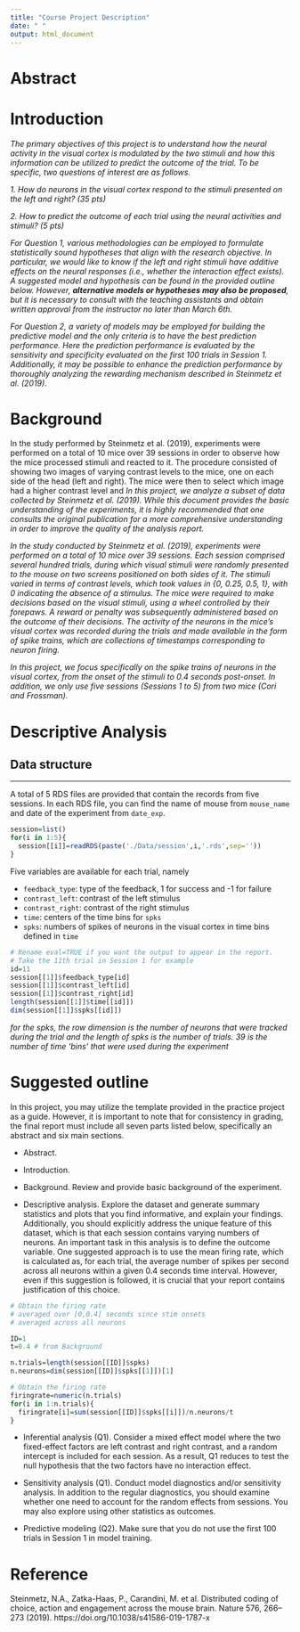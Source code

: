 ```yaml
---
title: "Course Project Description"
date: " "
output: html_document
---
```


# Abstract  


# Introduction  


*The primary objectives of this project is to understand how the neural activity in the visual cortex is modulated by the two stimuli and how this information can be utilized to predict the outcome of the trial. To be specific, two questions of interest are as follows. *

*1. How do neurons in the visual cortex respond to the stimuli presented on the left and right? (35 pts)*

*2. How to predict the outcome of each trial using the neural activities and stimuli? (5 pts)*


*For Question 1, various methodologies can be employed to formulate statistically sound hypotheses that align with the research objective. In particular, we would like to know if the left and right stimuli have additive effects on the neural responses (i.e., whether the interaction effect exists). A suggested model and hypothesis can be found in the provided outline below. However, **alternative models or hypotheses may also be proposed**, but it is necessary to consult with the teaching assistants and obtain written approval from the instructor no later than March 6th.*

*For Question 2, a variety of models may be employed for building the predictive model and the only criteria is to have the best prediction performance. Here the prediction performance is evaluated by the sensitivity and specificity evaluated on the first 100 trials in Session 1. Additionally, it may be possible to enhance the prediction performance by thoroughly analyzing the rewarding mechanism described in Steinmetz et al. (2019).*


# Background

In the study performed by Steinmetz et al. (2019), experiments were performed on a total of 10 mice over 39 sessions in order to observe how the mice processed stimuli and reacted to it. The procedure consisted of showing two images of varying contrast levels to the mice, one on each side of the head (left and right). The mice were then to select which image had a higher contrast level and 
*In this project, we analyze a subset of data collected by Steinmetz et al. (2019). While this document provides the basic understanding of the experiments, it is highly recommended that one consults the original publication for a more comprehensive understanding in order to improve the quality of the analysis report.*


*In the study conducted by Steinmetz et al. (2019), experiments were performed on a total of 10 mice over 39 sessions. Each session comprised several hundred trials, during which visual stimuli were randomly presented to the mouse on two screens positioned on both sides of it. The stimuli varied in terms of contrast levels, which took values in {0, 0.25, 0.5, 1}, with 0 indicating the absence of a stimulus. The mice were required to make decisions based on the visual stimuli, using a wheel controlled by their forepaws. A reward or penalty was subsequently administered based on the outcome of their decisions. The activity of the neurons in the mice's visual cortex was recorded during the trials and made available in the form of spike trains, which are collections of timestamps corresponding to neuron firing. *

*In this project, we focus specifically on the spike trains of neurons in the visual cortex, from the onset of the stimuli to 0.4 seconds post-onset. In addition, we only use five sessions (Sessions 1 to 5) from two mice (Cori and Frossman).*

# Descriptive Analysis  

## Data structure 

---

A total of 5 RDS files are provided that contain the records from five sessions. In each RDS file, you can find the name of mouse from `mouse_name` and date of the experiment from `date_exp`. 


```r
session=list()
for(i in 1:5){
  session[[i]]=readRDS(paste('./Data/session',i,'.rds',sep=''))
}
```

Five variables are available for each trial, namely 

- `feedback_type`: type of the feedback, 1 for success and -1 for failure
- `contrast_left`: contrast of the left stimulus
- `contrast_right`: contrast of the right stimulus
- `time`: centers of the time bins for `spks`  
- `spks`: numbers of spikes of neurons in the visual cortex in time bins defined in `time`

```r
# Rename eval=TRUE if you want the output to appear in the report.
# Take the 11th trial in Session 1 for example
id=11
session[[1]]$feedback_type[id]
session[[1]]$contrast_left[id]
session[[1]]$contrast_right[id]
length(session[[1]]$time[[id]])
dim(session[[1]]$spks[[id]])

```

*for the spks, the row dimension is the number of neurons that were tracked during the trial and the length of spks is the number of trials. 39 is the number of time 'bins' that were used during the experiment*  

# Suggested outline 

In this project, you may utilize the template provided in the practice project as a guide. However, it is important to note that for consistency in grading, the final report must include all seven parts listed below, specifically an abstract and six main sections. 

- Abstract.

- Introduction. 

- Background. Review and provide basic background of the experiment. 

- Descriptive analysis. Explore the dataset and generate summary statistics and plots that you find informative, and explain your findings. Additionally, you should explicitly address the unique feature of this dataset, which is that each session contains varying numbers of neurons. An important task in this analysis is to define the outcome variable. One suggested approach is to use the mean firing rate, which is calculated as, for each trial, the average number of spikes per second across all neurons within a given 0.4 seconds time interval. However, even if this suggestion is followed, it is crucial that your report contains justification of this choice.

```r
# Obtain the firing rate 
# averaged over [0,0.4] seconds since stim onsets
# averaged across all neurons 

ID=1
t=0.4 # from Background 

n.trials=length(session[[ID]]$spks)
n.neurons=dim(session[[ID]]$spks[[1]])[1]

# Obtain the firing rate 
firingrate=numeric(n.trials)
for(i in 1:n.trials){
  firingrate[i]=sum(session[[ID]]$spks[[i]])/n.neurons/t
}

```


- Inferential analysis (Q1). 
Consider a  mixed effect model where the two fixed-effect factors are left contrast and right contrast, and a random intercept is included for each session. As a result, Q1 reduces to test the null hypothesis that the two factors have no interaction effect. 


- Sensitivity analysis (Q1). Conduct model diagnostics and/or sensitivity analysis. In addition to the regular diagnostics, you should examine whether one need to account for the random effects from sessions. You may also explore using other statistics as outcomes.

- Predictive modeling (Q2). Make sure that you do not use the first 100 trials in Session 1 in model training. 


# Reference {-}


Steinmetz, N.A., Zatka-Haas, P., Carandini, M. et al. Distributed coding of choice, action and engagement across the mouse brain. Nature 576, 266–273 (2019). https://doi.org/10.1038/s41586-019-1787-x


